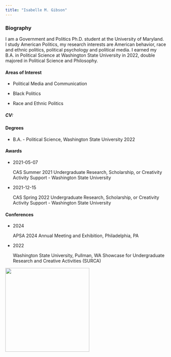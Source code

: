 ```yaml
---
title: "Isabelle M. Gibson"
---
```


### Biography

I am a Government and Politics Ph.D. student at the University of Maryland. I study American Politics, my research interests are American behavior, race and ethnic politics, political psychology and political media. I earned my B.A. in Political Science at Washington State University in 2022, double majored in Political Science and Philosophy.

#### Areas of Interest

-   Political Media and Communication

-   Black Politics

-   Race and Ethnic Politics

##### CV:

#### Degrees

-   B.A. - Political Science, Washington State University 2022

#### Awards

-   2021-05-07

    CAS Summer 2021 Undergraduate Research, Scholarship, or Creativity Activity Support - Washington State University

-   2021-12-15

    CAS Spring 2022 Undergraduate Research, Scholarship, or Creativity Activity Support - Washington State University

#### Conferences

-   2024

    APSA 2024 Annual Meeting and Exhibition, Philadelphia, PA

-   2022

    Washington State University, Pullman, WA Showcase for Undergraduate Research and Creative Activities (SURCA)

![](images/IMG_3037.jpg){width="263"}
